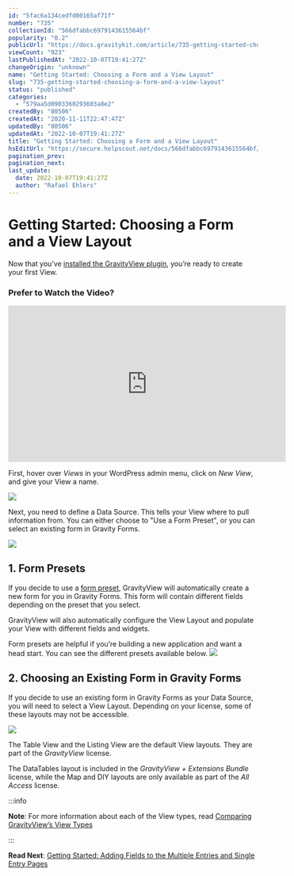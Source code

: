 ```yaml
---
id: "5fac6a134cedfd00165af71f"
number: "735"
collectionId: "566dfabbc6979143615564bf"
popularity: "0.2"
publicUrl: "https://docs.gravitykit.com/article/735-getting-started-choosing-a-form-and-a-view-layout"
viewCount: "923"
lastPublishedAt: "2022-10-07T19:41:27Z"
changeOrigin: "unknown"
name: "Getting Started: Choosing a Form and a View Layout"
slug: "735-getting-started-choosing-a-form-and-a-view-layout"
status: "published"
categories: 
  - "579aa5d0903360293603a8e2"
createdBy: "80506"
createdAt: "2020-11-11T22:47:47Z"
updatedBy: "80506"
updatedAt: "2022-10-07T19:41:27Z"
title: "Getting Started: Choosing a Form and a View Layout"
hsEditUrl: "https://secure.helpscout.net/docs/566dfabbc6979143615564bf/article/5fac6a134cedfd00165af71f"
pagination_prev: 
pagination_next: 
last_update:
  date: 2022-10-07T19:41:27Z
  author: "Rafael Ehlers"
---
```


# Getting Started: Choosing a Form and a View Layout

Now that you’ve [installed the GravityView plugin](https://docs.gravitykit.com/article/69-installing-gravityview), you’re ready to create your first View.

###  Prefer to Watch the Video? 

<iframe allow="accelerometer; autoplay; clipboard-write; encrypted-media; gyroscope; picture-in-picture" allowfullscreen="" frameborder="0" height="315" src="https://www.youtube.com/embed/4Zoi3bHn_K0" title="YouTube video player" width="560"> </iframe>

 First, hover over *Views* in your WordPress admin menu, click on *New View*, and give your View a name.   

 ![](https://s3.amazonaws.com/helpscout.net/docs/assets/54c58489e4b051242988532c/images/5fac72a846e0fb0017fcb11b/file-PQKC9mzDv9.png)

Next, you need to define a Data Source. This tells your View where to pull information from. You can either choose to "Use a Form Preset", or you can select an existing form in Gravity Forms.

![](https://s3.amazonaws.com/helpscout.net/docs/assets/54c58489e4b051242988532c/images/5fac7304cff47e00160b908e/file-6s5Gif1u3l.png)

## 1. Form Presets

 If you decide to use a [form preset](https://docs.gravitykit.com/article/822-what-are-form-presets), GravityView will automatically create a new form for you in Gravity Forms. This form will contain different fields depending on the preset that you select. 

 GravityView will also automatically configure the View Layout and populate your View with different fields and widgets. 

 Form presets are helpful if you’re building a new application and want a head start. You can see the different presets available below. 
 ![](https://s3.amazonaws.com/helpscout.net/docs/assets/54c58489e4b051242988532c/images/5fac70da4cedfd001610c005/file-rp01uVcI0e.png)

## 2. Choosing an Existing Form in Gravity Forms

If you decide to use an existing form in Gravity Forms as your Data Source, you will need to select a View Layout. Depending on your license, some of these layouts may not be accessible.

![](https://s3.amazonaws.com/helpscout.net/docs/assets/54c58489e4b051242988532c/images/5fac6f3a46e0fb0017fcb10b/file-JqyQELI6I3.png)

The Table View and the Listing View are the default View layouts. They are part of the *GravityView* license.

The DataTables layout is included in the *GravityView + Extensions Bundle* license, while the Map and DIY layouts are only available as part of the *All Access* license.


:::info

**Note**: For more information about each of the View types, read [Comparing GravityView’s View Types](https://docs.gravitykit.com/article/400-what-are-the-differences-between-the-view-types)

:::

  **Read Next**: [Getting Started: Adding Fields to the Multiple Entries and Single Entry Pages](https://docs.gravitykit.com/article/734-getting-started-adding-fields-to-the-multiple-entries-and-single-entry-pages)